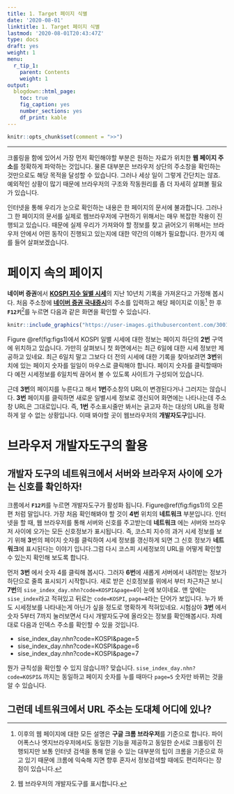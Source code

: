 ```yaml
---
title: 1. Target 페이지 식별
date: '2020-08-01'
linktitle: 1. Target 페이지 식별
lastmod: '2020-08-01T20:43:47Z'
type: docs
draft: yes
weight: 1
menu:
  r_tip_1:
    parent: Contents
    weight: 1
output:
  blogdown::html_page:
    toc: true
    fig_caption: yes
    number_sections: yes
    df_print: kable
---
```


```r
knitr::opts_chunk$set(comment = ">>")
```

---


크롤링을 함에 있어서 가장 먼저 확인해야할 부분은 원하는 자료가 위치한 **웹 페이지 주소**를 정확하게 파악하는 것입니다. 물론 대부분은 브라우저 상단의 주소창을 확인하는 것만으로도 해당 목적을 달성할 수 있습니다. 그러나 세상 일이 그렇게 간단치는 않죠. 예외적인 상황이 많기 때문에 브라우저의 구조와 작동원리를 좀 더 자세히 살펴볼 필요가 있습니다.

인터넷을 통해 우리가 눈으로 확인하는 내용은  한 페이지의 문서에 불과합니다. 그러나 그 한 페이지의 문서를 실제로  웹브라우저에 구현하기 위해서는 매우 복잡한 작용이 진행되고 있습니다. 때문에 실제 우리가 가져와야 할 정보를 찾고 긁어오기 위해서는 브라우저 안에서 어떤 동작이 진행되고 있는지에 대한 약간의 이해가 필요합니다. 
한가지 예를 들어 살펴보겠습니다.  


# 페이지 속의 페이지

**네이버 증권**에서 [**KOSPI 지수 일별 시세**](https://finance.naver.com/sise/sise_index.nhn?code=KOSPI)의 
지난 10년치 기록을 가져온다고 가정해 봅시다. 처음 주소창에 [**네이버 증권 국내증시**](https://finance.naver.com/sise/sise_index.nhn?code=KOSPI)의 주소를 입력하고 해당 페이지로 이동^[이후의 웹 페이지에 대한 모든 설명은 **구글 크롬 브라우저**를 기준으로 합니다. 파이어폭스나 엣지브라우저에서도 동일한 기능을 제공하고 동일한 순서로 크롤링이 진행되지만 보통 인터넷 검색을 통해 얻을 수 있는 대부분의 팁이 크롬을 기준으로 하고 있기 때문에 크롬에 익숙해 지면 향후 혼자서 정보검색할 때에도 편리하다는 장점이 있습니다.] 한 후 
**`F12키`**^[웹 브라우저의 개발자도구를 표시합니다.]를 누르면 다음과 같은 화면을 확인할 수 있습니다.  


```r
knitr::include_graphics("https://user-images.githubusercontent.com/30010992/89721986-a1ffee80-da1e-11ea-9af8-c66eb549e81a.jpg")
```


Figure \@ref(fig:figs1)에서 KOSPI 일별 시세에 대한 정보는 페이지 하단의 **2번** 구역에 위치하고 있습니다. 가만히 살펴보니 첫 화면에서는 최근 6일에 대한 시세 정보만 제공하고 있네요. 최근 6일치 말고 그보다 더 전의 시세에 대한 기록을 찾아보려면 **3번**위치에 있는 페이지 숫자를 일일이 마우스로 클릭해야 합니다. 페이지 숫자를 클릭할때마다 예전 시세정보를 6일치씩 끊어서 볼 수 있도록 사이트가 구성되어 있습니다. 

근데 **3번**의 페이지를 누른다고 해서 **1번**주소창의 URL이 변경된다거나 그러지는 않습니다. **3번** 페이지를 클릭하면 새로운 일별시세 정보로 갱신되어 화면에는 나타나는데 주소창 URL은 그대로입니다. 즉, **1번** 주소표시줄만 봐서는 긁고자 하는 대상의 URL을 정확하게 알 수 없는 상황입니다. 이때 봐야할 곳이 웹브라우저의 **개발자도구**입니다. 

# 브라우저 개발자도구의 활용
## 개발자 도구의 **네트워크**에서 서버와 브라우저 사이에 오가는 신호를 확인하자! 
크롬에서 **`F12키`**를 누르면 개발자도구가 활성화 됩니다. Figure\@ref(fig:figs1)의 오른편 처럼 말입니다. 가장 처음 확인해봐야 할 것이 **4번** 위치의 **네트워크** 부분입니다. 인터넷을 할 때, 웹 브라우저를 통해 서버와 신호를 주고받는데 **네트워크** 에는 서버와 브라우저 사이에 오가는 모든 신호정보가 표시됩니다. 즉, 코스피 지수의 과거 시세 정보를 보기 위해 **3**번의 페이지 숫자를 클릭하여 시세 정보를 갱신하게 되면 그 신호 정보가 **네트워크**에 표시된다는 이야기 입니다.그럼 다시 코스피 시세정보의 URL을 어떻게 확인할 수 있는지 확인해 보도록 합니다. 

먼저 **3번** 에서 숫자 4를 클릭해 봅시다. 그러자 **6번**에 새롭게 서버에서 내려받는 정보가 하단으로 줄륵 표시되기 시작합니다. 새로 받은 신호정보를 위에서 부터 차근차근 보니 **7번**의 `sise_index_day.nhn?code=KOSPI&page=4`이 눈에 보이네요. 맨 앞에는 `sise_index`라고 적혀있고 뒤로는 `code=KOSPI`, `page=4`라는 단어가 보입니다. 누가 봐도 시세정보를 나타내는게 아닌가 싶을 정도로 명확하게 적혀있네요. 시험삼아 **3번** 에서 숫자 5부터 7까지 눌러보면서 다시 개발자도구에 올라오는 정보를 확인해봅시다. 차례대로 다음과 인덱스 주소를 확인할 수 있을 것입니다. 

- sise_index_day.nhn?code=KOSPI&page=5
- sise_index_day.nhn?code=KOSPI&page=6
- sise_index_day.nhn?code=KOSPI&page=7

뭔가 규칙성을 확인할 수 있지 않습니까? 맞습니다. `sise_index_day.nhn?code=KOSPI&` 까지는 동일하고 페이지 숫자를 누를 때마다 `page=5` 숫자만 바뀌는 것을 알 수 있습니다. 

## 그런데 **네트워크**에서 URL 주소는 도대체 어디에 있나?